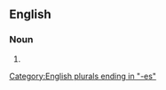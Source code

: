 ==English==

===Noun===
{{head|en|noun form}}

# {{plural of|en|haggis}}

[[Category:English plurals ending in "-es"]]